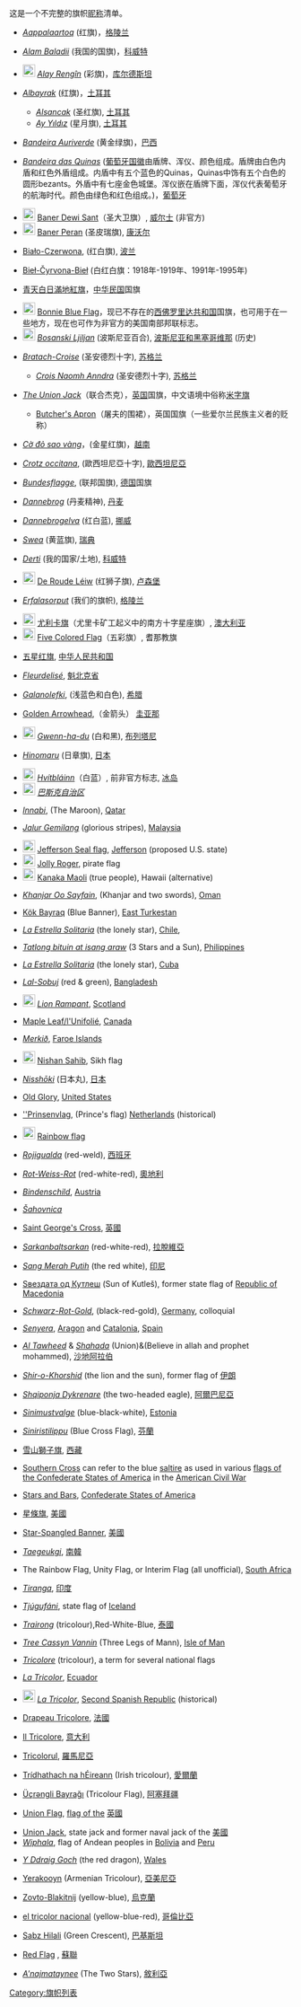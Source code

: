 {{Link style|time=2015-12-12T02:12:56+00:00}}
{{merge|國旗列表}}
这是一个不完整的旗帜[[昵称|昵称]]清单。
* {{flag icon|Greenland}} [[格陵兰国旗|''Aappalaartoq'']] (红旗)，[[格陵兰|格陵兰]]
* {{flagicon|Kuwait}} [[科威特国旗|''Alam Baladii'']] (我国的国旗)，[[科威特|科威特]]
* [[Image:Flag_of_Kurdistan.svg|22px]] [[庫德族旗幟|''Alay Rengîn'']] (彩旗)，[[库尔德斯坦|库尔德斯坦]]
* {{flag icon|Turkey}} [[土耳其国旗|''Albayrak'']] (红旗)，[[土耳其|土耳其]]
** [[土耳其国旗|''Alsancak'']] (圣红旗), [[土耳其|土耳其]]
** [[土耳其国旗|''Ay Yıldız'']] (星月旗), [[土耳其|土耳其]]
*  {{flag icon|Brazil}} [[巴西国旗|''Bandeira Auriverde'']] (黄金绿旗)，[[巴西|巴西]]
* {{flag icon|Portugal}} [[葡萄牙国旗|''Bandeira das Quinas'']] ([[葡萄牙国徽|葡萄牙国徽]]由盾牌、浑仪、颜色组成。盾牌由白色内盾和红色外盾组成。内盾中有五个蓝色的Quinas，Quinas中饰有五个白色的圆形bezants。外盾中有七座金色城堡。浑仪嵌在盾牌下面，浑仪代表葡萄牙的航海时代。颜色由绿色和红色组成。)，[[葡萄牙|葡萄牙]]
* [[Image:Flag_of_Saint_David.svg|22px]] [[英国旗帜列表#其他|Baner Dewi Sant]]（圣大卫旗）, [[威尔士|威尔士]] (非官方)
* [[Image:Flag_of_Cornwall.svg|22px]] [[英国旗帜列表#地方旗帜|Baner Peran]] (圣皮瑞旗), [[康沃尔|康沃尔]]
* {{flag icon|Poland}} [[波兰国旗|Biało-Czerwona]], (红白旗), [[波兰|波兰]]
* {{flag|Belarus|1991}} [[白俄罗斯国旗|Bieł-Čyrvona-Bieł]] (白红白旗：1918年-1919年、1991年-1995年)
* {{flag icon|Taiwan}} [[青天白日滿地紅旗|青天白日滿地紅旗]]，[[中华民国|中华民国]]国旗
*  [[Image:Bonnieblue.svg|22px]] [[:en:Bonnie_Blue_Flag|Bonnie Blue Flag]]，现已不存在的[[西佛罗里达共和国|西佛罗里达共和国]]国旗，也可用于在一些地方，现在也可作为非官方的美国南部邦联标志。
* [[File:Flag_of_Bosnia_and_Herzegovina_(1992-1998).svg|22px]] [[波斯尼亚和黑塞哥维那国旗|''Bosanski Ljiljan'']] (波斯尼亚百合), [[波斯尼亚和黑塞哥维那|波斯尼亚和黑塞哥维那]] (历史)
* {{flag icon|Scotland}} [[蘇格蘭國旗|''Bratach-Croise'']] (圣安德烈十字), [[苏格兰|苏格兰]]
** [[蘇格蘭國旗|''Crois Naomh Anndra '']] (圣安德烈十字), [[苏格兰|苏格兰]] 
* {{flag icon|UK}} [[联合杰克|''The Union Jack'']]（联合杰克），[[英国|英国]]国旗，中文语境中俗称[[米字旗|米字旗]]
** [[英国国旗|Butcher's Apron]]（屠夫的围裙），英国国旗（一些爱尔兰民族主义者的贬称）
* {{flag icon|Vietnam}} [[越南国旗|''Cờ đỏ sao vàng'']]，(金星红旗)，[[越南|越南]]
* <!-- 檔案不存在 [[Image:Occitania.svg|22px]] -->[[歐西坦尼亞|''Crotz occitana'']], (歐西坦尼亞十字), [[歐西坦尼亞|歐西坦尼亞]]
* {{flag icon|Germany}} [[德国国旗|''Bundesflagge'']], (联邦国旗), [[德国|德国]]国旗
* {{flag icon|Denmark}} [[丹麦国旗|''Dannebrog'']] (丹麦精神), [[丹麦|丹麦]]
* {{flag icon|Norway}} [[挪威国旗|''Dannebrogelva'']] (红白蓝), [[挪威|挪威]]
* {{flag icon|Sweden}} [[瑞典|''Swea'']] (黄蓝旗), [[瑞典|瑞典]]
* {{flagicon|Kuwait}} [[科威特国旗|''Derti'']] (我的国家/土地), [[科威特|科威特]]
* [[Image:Civil_Ensign_of_Luxembourg.svg|22px]] [[卢森堡国旗|De Roude Léiw]] (红狮子旗), [[卢森堡|卢森堡]]
* {{flag icon|Greenland}} [[格陵兰国旗|''Erfalasorput'']] (我们的旗帜), [[格陵兰|格陵兰]]
* [[File:Eureka_Flag.svg|22px]] [[尤利卡旗|尤利卡旗]]（尤里卡矿工起义中的南方十字星座旗）, [[澳大利亚|澳大利亚]]
* [[Image:In-jain.svg|22px]] [[耆那教|Five Colored Flag]]（五彩旗）, 耆那教旗
*  {{flag icon|People's Republic of China}} [[五星红旗|五星红旗]], [[中华人民共和国|中华人民共和国]]
* {{flag icon|Quebec}} [[魁北克旗幟|''Fleurdelisé'']], [[魁北克省|魁北克省]]
* {{flag icon|Greece}} [[希腊国旗|''Galanolefki'']], (浅蓝色和白色), [[希腊|希腊]]
* {{flag icon|Guyana}} [[圭亞那國旗|Golden Arrowhead]],（金箭头） [[圭亚那|圭亚那]]
* [[File:Gwenn_ha_du.svg|22px]] [[布列塔尼民族旗|''Gwenn-ha-du'']] (白和黑), [[布列塔尼|布列塔尼]]
* {{flag icon|Japan}} [[日本国旗|''Hinomaru'']] (日章旗), [[日本|日本]]
* [[File:Hvítbláinn.svg|22px]] [[冰岛国旗|''Hvítbláinn'']]（白蓝）, 前非官方标志, [[冰岛|冰岛]]
* [[File:Flag_of_the_Basque_Country.svg|22px]] ''[[巴斯克自治区|巴斯克自治区]]''
* {{flagicon|Qatar}} [[flag_of_Qatar|''Innabi'']], (The Maroon), [[Qatar|Qatar]]
* {{flag icon|Malaysia}} [[Flag_of_Malaysia|''Jalur Gemilang'']] (glorious stripes), [[Malaysia|Malaysia]]
* [[Image:Jefferson_state_flag.svg|22px]] [[Jefferson_(Pacific_state)#Flag|Jefferson Seal flag]], [[Jefferson_(Pacific_state)|Jefferson]] (proposed U.S. state)
* [[Image:Flag_of_Edward_England.svg|22px]] [[Jolly_Roger|Jolly Roger]], pirate flag
* [[Image:Kanaka_Maoli_flag.svg|22px]] [[Flag_of_Hawaii#Kanaka_Maoli_flag|Kanaka Maoli]] (true people), Hawaii (alternative)
* {{flagicon|Oman}} [[Flag_of_Oman|''Khanjar Oo Sayfain'']], (Khanjar and two swords), [[Oman|Oman]]
* {{flag icon|East Turkestan}} [[Flag_of_East_Turkistan|Kök Bayraq]] (Blue Banner), [[East_Turkestan|East Turkestan]]
* {{flag icon|Chile}} [[Flag_of_Chile|''La Estrella Solitaria'']] (the lonely star), [[Chile|Chile]], 
* {{flag icon|Philippines}} [[Flag_of_Philippines|''Tatlong bituin at isang araw'']] (3 Stars and a Sun), [[Philippines|Philippines]]
* {{flag icon|Cuba}} [[Flag_of_Cuba|''La Estrella Solitaria'']] (the lonely star), [[Cuba|Cuba]]
* {{flag icon|Bangladesh}} [[Flag_of_Bangladesh|''Lal-Sobuj'']] (red & green), [[Bangladesh|Bangladesh]]
* [[File:Lionrampant.svg|22px]] [[Royal_Standard_of_Scotland|''Lion Rampant'']], [[Scotland|Scotland]]
* {{flag icon|Canada}} [[Flag_of_Canada|Maple Leaf/l'Unifolié]], [[Canada|Canada]]
* {{flag icon|Faroe Islands}} [[Flag_of_the_Faroe_Islands|''Merkið'']], [[Faroe_Islands|Faroe Islands]]
* [[Image:Punjab_flag.svg|22px]] [[Nishan_Sahib|Nishan Sahib]], Sikh flag
* {{flag icon|Japan}} [[Flag_of_Japan|''Nisshōki'']] (日本丸), [[日本|日本]]
* {{flag icon|USA}} [[Flag_of_the_United_States|Old Glory]], [[United_States|United States]]
* {{flagicon|Dutch Republic}} [[Flag_of_the_Kingdom_of_the_Netherlands|''Prinsenvlag]], (Prince's flag) [[Netherlands|Netherlands]] (historical)
* [[Image:ICA_flag.svg|22px]] [[Rainbow_flag|Rainbow flag]]
* {{flag icon|Spain}} [[Flag_of_Spain|''Rojigualda'']] (red-weld), [[西班牙|西班牙]]
* {{flag icon|Austria}} [[Flag_of_Austria|''Rot-Weiss-Rot'']] (red-white-red), [[奧地利|奧地利]]
* {{flag icon|Austria}} [[Flag_of_Austria|''Bindenschild'']], [[Austria|Austria]]
*''[[Šahovnica|Šahovnica]]'' <!-- this may refer only to the emblem-->
* {{flag icon|England}} [[St_George's_Cross|Saint George's Cross]], [[英國|英國]]
* {{flag icon|Latvia}} [[Flag_of_Latvia|''Sarkanbaltsarkan'']] (red-white-red), [[拉脫維亞|拉脫維亞]]
* {{flag icon|Indonesia}} [[Flag_of_Indonesia|''Sang Merah Putih'']] (the red white), [[印尼|印尼]]
*  {{flag icon|Macedonia}} [[Vergina_Sun|Ѕвездата од Кутлеш]] (Sun of Kutleš), former state flag of [[Republic_of_Macedonia|Republic of Macedonia]]
* {{flag icon|Germany}} [[Flag_of_Germany|''Schwarz-Rot-Gold'']], (black-red-gold), [[Germany|Germany]], colloquial
* {{flag icon|Catalonia}} ''[[Senyera|Senyera]]'', [[Aragon|Aragon]] and [[Catalonia|Catalonia]], [[Spain|Spain]]
* {{flagicon|KSA}} [[Flag_of_Saudi_Arabia|''Al Tawheed'']] & [[Flag_of_Saudi_Arabia|''Shahada'']] (Union)&(Believe in allah and prophet mohammed), [[沙地阿拉伯|沙地阿拉伯]]
* {{flag icon|Iran}} [[Flag_of_Iran|''Shir-o-Khorshid'']] (the lion and the sun), former flag of [[伊朗|伊朗]]
* {{flag icon|Albania}} [[Flag_of_Albania|''Shqiponja Dykrenare'']] (the two-headed eagle), [[阿爾巴尼亞|阿爾巴尼亞]]
* {{flag icon|Estonia}} [[Flag_of_Estonia|''Sinimustvalge'']] (blue-black-white), [[Estonia|Estonia]] 
* {{flag icon|Finland}} [[Flag_of_Finland|''Siniristilippu'']] (Blue Cross Flag), [[芬蘭|芬蘭]]
* {{flag icon|Tibet}} [[Flag_of_Tibet|雪山獅子旗]], [[西藏|西藏]]
* {{flag icon|CSA}} [[Southern_Cross|Southern Cross]] can refer to the blue [[saltire|saltire]] as used in various [[flags_of_the_Confederate_States_of_America|flags of the Confederate States of America]] in the [[American_Civil_War|American Civil War]]
* {{flag icon|CSA}} [[Flags_of_the_Confederate_States_of_America|Stars and Bars]], [[Confederate_States_of_America|Confederate States of America]]
* {{flag icon|USA}} [[星條旗|星條旗]], [[美國|美國]]
* {{flag icon|USA}} [[Flag_of_the_United_States|Star-Spangled Banner]], [[美國|美國]]
* {{flag icon|South Korea}} [[Flag_of_South_Korea|''Taegeukgi'']], [[南韓|南韓]]
* {{flag icon|South Africa}} The Rainbow Flag, Unity Flag, or Interim Flag (all unofficial), [[Flag_of_South_Africa|South Africa]]
* {{flag icon|India}} [[Flag_of_India|''Tiranga'']], [[印度|印度]]
* {{flag icon|Iceland}} [[Flag_of_Iceland|''Tjúgufáni'']], state flag of [[Iceland|Iceland]]
* {{flag icon|Thailand}} ''[[Trairong|Trairong]]'' (tricolour),Red-White-Blue, [[泰國|泰國]]
* {{flagicon|Isle of Man}} [[Flag_of_the_Isle_of_Man|''Tree Cassyn Vannin'']] (Three Legs of Mann), [[Isle_of_Man|Isle of Man]]
* ''[[Tricolore_flag|Tricolore]]'' (tricolour), a term for several national flags
* {{flag icon|Ecuador}} [[Flag_of_Ecuador|''La Tricolor'']], [[Ecuador|Ecuador]] 
* [[File:Flag_of_Spain_1931_1939.svg|22px]] [[Flag_of_the_Second_Spanish_Republic|''La Tricolor'']], [[Second_Spanish_Republic|Second Spanish Republic]] (historical)
* {{flag icon|France}} [[Flag_of_France|Drapeau Tricolore]],  [[法國|法國]]
* {{flag icon|Italy}} [[Italian_Flag|Il Tricolore]],  [[意大利|意大利]] 
* {{flag icon|Romania}} [[Flag_of_Romania|Tricolorul]],  [[羅馬尼亞|羅馬尼亞]]
* {{flag icon|Ireland}} [[Flag_of_Ireland|Trídhathach na hÉireann]] (Irish tricolour), [[愛爾蘭|愛爾蘭]]
* {{flag icon|Azerbaijan}} [[Flag_of_Azerbaijan|Üçrəngli Bayrağı]] (Tricolour Flag), [[阿塞拜疆|阿塞拜疆]]
* {{flag icon|UK}} [[Union_Jack|Union Flag]], [[Flag_of_the_United_Kingdom|flag of the]] [[英國|英國]]
* [[Jack_of_the_United_States|Union Jack]], state jack and former naval jack of the [[美國|美國]] 
*''[[Wiphala|Wiphala]]'', flag of Andean peoples in [[Bolivia|Bolivia]] and [[Peru|Peru]]
* {{flag icon|Wales}} [[Flag_of_Wales|''Y Ddraig Goch'']] (the red dragon), [[Wales|Wales]]
* {{flag icon|Armenia}} [[Flag_of_Armenia|Yerakooyn]] (Armenian Tricolour), [[亞美尼亞|亞美尼亞]]
* {{flag icon|Ukraine}} [[Flag_of_Ukraine|Zovto-Blakitnij]] (yellow-blue), [[烏克蘭|烏克蘭]]
* {{flag icon|Colombia}} [[Flag_of_Colombia|el tricolor nacional]] (yellow-blue-red), [[哥倫比亞|哥倫比亞]]
* {{flag icon|Pakistan}} [[Flag_of_Pakistan|Sabz Hilali]] (Green Crescent), [[巴基斯坦|巴基斯坦]]
* {{flag icon|Soviet Union}} [[Flag_of_Russia|Red Flag]] , [[蘇聯|蘇聯]]
* {{flag icon|Syria}} [[Flag_of_Syria|''A'najmataynee'']] (The Two Stars), [[敘利亞|敘利亞]]
 
{{Expand list|date=August 2008}}

[[Category:旗帜列表|Category:旗帜列表]]
